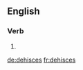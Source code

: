 ==English==

===Verb===
{{head|en|verb form}}

# {{en-third-person singular of|dehisce}}

[[de:dehisces]]
[[fr:dehisces]]